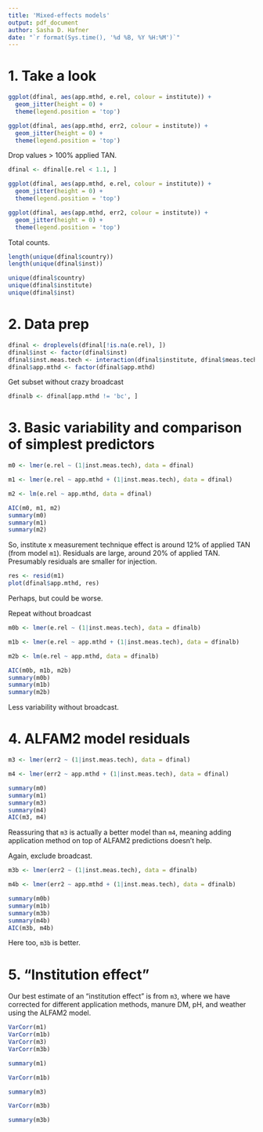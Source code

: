 ```yaml
---
title: 'Mixed-effects models'
output: pdf_document
author: Sasha D. Hafner
date: "`r format(Sys.time(), '%d %B, %Y %H:%M')`"
---
```


# 1. Take a look

```r
ggplot(dfinal, aes(app.mthd, e.rel, colour = institute)) +
  geom_jitter(height = 0) +
  theme(legend.position = 'top')

ggplot(dfinal, aes(app.mthd, err2, colour = institute)) +
  geom_jitter(height = 0) +
  theme(legend.position = 'top')
```

Drop values > 100% applied TAN.

```r
dfinal <- dfinal[e.rel < 1.1, ] 
```

```r
ggplot(dfinal, aes(app.mthd, e.rel, colour = institute)) +
  geom_jitter(height = 0) +
  theme(legend.position = 'top')

ggplot(dfinal, aes(app.mthd, err2, colour = institute)) +
  geom_jitter(height = 0) +
  theme(legend.position = 'top')
```

Total counts.

```r
length(unique(dfinal$country))
length(unique(dfinal$inst))
```

```r
unique(dfinal$country)
unique(dfinal$institute)
unique(dfinal$inst)
```

# 2. Data prep

```r
dfinal <- droplevels(dfinal[!is.na(e.rel), ])
dfinal$inst <- factor(dfinal$inst)
dfinal$inst.meas.tech <- interaction(dfinal$institute, dfinal$meas.tech)
dfinal$app.mthd <- factor(dfinal$app.mthd)
```

Get subset without crazy broadcast

```r
dfinalb <- dfinal[app.mthd != 'bc', ]
```

# 3. Basic variability and comparison of simplest predictors

```r
m0 <- lmer(e.rel ~ (1|inst.meas.tech), data = dfinal)
```

```r
m1 <- lmer(e.rel ~ app.mthd + (1|inst.meas.tech), data = dfinal)
```

```r
m2 <- lm(e.rel ~ app.mthd, data = dfinal)
```

```r
AIC(m0, m1, m2)
summary(m0)
summary(m1)
summary(m2)
```

So, institute x measurement technique effect is around 12% of applied TAN (from model `m1`).
Residuals are large, around 20% of applied TAN.
Presumably residuals are smaller for injection.

```r
res <- resid(m1)
plot(dfinal$app.mthd, res)
```

Perhaps, but could be worse.

Repeat without broadcast

```r
m0b <- lmer(e.rel ~ (1|inst.meas.tech), data = dfinalb)
```

```r
m1b <- lmer(e.rel ~ app.mthd + (1|inst.meas.tech), data = dfinalb)
```

```r
m2b <- lm(e.rel ~ app.mthd, data = dfinalb)
```

```r
AIC(m0b, m1b, m2b)
summary(m0b)
summary(m1b)
summary(m2b)
```

Less variability without broadcast.

# 4. ALFAM2 model residuals

```r
m3 <- lmer(err2 ~ (1|inst.meas.tech), data = dfinal)
```

```r
m4 <- lmer(err2 ~ app.mthd + (1|inst.meas.tech), data = dfinal)
```

```r
summary(m0)
summary(m1)
summary(m3)
summary(m4)
AIC(m3, m4)
```

Reassuring that `m3` is actually a better model than `m4`, meaning adding application method on top of ALFAM2 predictions doesn't help.

Again, exclude broadcast.

```r
m3b <- lmer(err2 ~ (1|inst.meas.tech), data = dfinalb)
```

```r
m4b <- lmer(err2 ~ app.mthd + (1|inst.meas.tech), data = dfinalb)
```

```r
summary(m0b)
summary(m1b)
summary(m3b)
summary(m4b)
AIC(m3b, m4b)
```

Here too, `m3b` is better.

# 5. "Institution effect"

Our best estimate of an "institution effect" is from `m3`, where we have corrected for different application methods, manure DM, pH, and weather using the ALFAM2 model.

```r
VarCorr(m1)
VarCorr(m1b)
VarCorr(m3)
VarCorr(m3b)
```

```r
summary(m1)
```

```r
VarCorr(m1b)
```

```r
summary(m3)
```

```r
VarCorr(m3b)
```

```r
summary(m3b)
```
